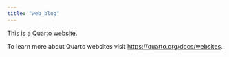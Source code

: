 ```yaml
---
title: "web_blog"
---
```


This is a Quarto website.

To learn more about Quarto websites visit <https://quarto.org/docs/websites>.
